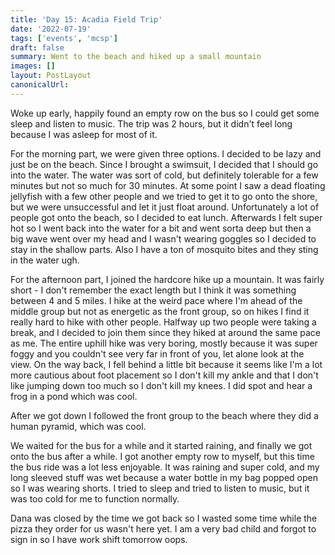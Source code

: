 ```yaml
---
title: 'Day 15: Acadia Field Trip'
date: '2022-07-19'
tags: ['events', 'mcsp']
draft: false
summary: Went to the beach and hiked up a small mountain
images: []
layout: PostLayout
canonicalUrl:
---
```


Woke up early, happily found an empty row on the bus so I could get some sleep and listen to music. The trip was 2 hours, but it didn't feel long because I was asleep for most of it.

For the morning part, we were given three options. I decided to be lazy and just be on the beach. Since I brought a swimsuit, I decided that I should go into the water. The water was sort of cold, but definitely tolerable for a few minutes but not so much for 30 minutes. At some point I saw a dead floating jellyfish with a few other people and we tried to get it to go onto the shore, but we were unsuccessful and let it just float around. Unfortunately a lot of people got onto the beach, so I decided to eat lunch. Afterwards I felt super hot so I went back into the water for a bit and went sorta deep but then a big wave went over my head and I wasn't wearing goggles so I decided to stay in the shallow parts. Also I have a ton of mosquito bites and they sting in the water ugh.

For the afternoon part, I joined the hardcore hike up a mountain. It was fairly short - I don't remember the exact length but I think it was something between 4 and 5 miles. I hike at the weird pace where I'm ahead of the middle group but not as energetic as the front group, so on hikes I find it really hard to hike with other people. Halfway up two people were taking a break, and I decided to join them since they hiked at around the same pace as me. The entire uphill hike was very boring, mostly because it was super foggy and you couldn't see very far in front of you, let alone look at the view. On the way back, I fell behind a little bit because it seems like I'm a lot more cautious about foot placement so I don't kill my ankle and that I don't like jumping down too much so I don't kill my knees. I did spot and hear a frog in a pond which was cool.

After we got down I followed the front group to the beach where they did a human pyramid, which was cool.

We waited for the bus for a while and it started raining, and finally we got onto the bus after a while. I got another empty row to myself, but this time the bus ride was a lot less enjoyable. It was raining and super cold, and my long sleeved stuff was wet because a water bottle in my bag popped open so I was wearing shorts. I tried to sleep and tried to listen to music, but it was too cold for me to function normally.

Dana was closed by the time we got back so I wasted some time while the pizza they order for us wasn't here yet. I am a very bad child and forgot to sign in so I have work shift tomorrow oops.
